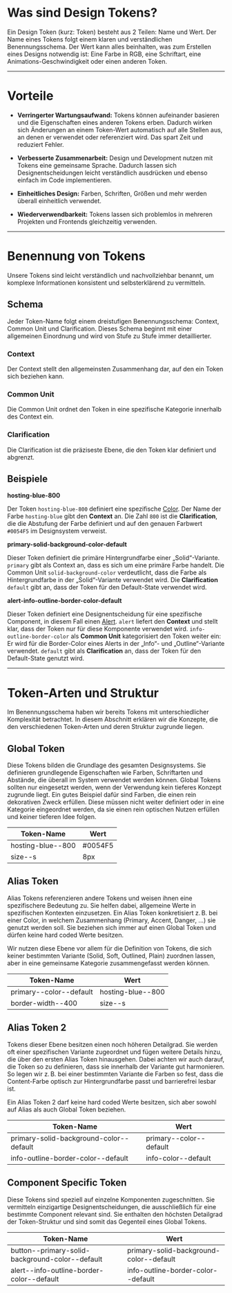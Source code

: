 # Was sind Design Tokens?

Ein Design Token (kurz: Token) besteht aus 2 Teilen: Name und Wert. Der Name
eines Tokens folgt einem klaren und verständlichen Benennungsschema. Der Wert
kann alles beinhalten, was zum Erstellen eines Designs notwendig ist: Eine Farbe
in RGB, eine Schriftart, eine Animations-Geschwindigkeit oder einen anderen
Token.

---

# Vorteile

- **Verringerter Wartungsaufwand:** Tokens können aufeinander basieren und die
  Eigenschaften eines anderen Tokens erben. Dadurch wirken sich Änderungen an
  einem Token-Wert automatisch auf alle Stellen aus, an denen er verwendet oder
  referenziert wird. Das spart Zeit und reduziert Fehler.

- **Verbesserte Zusammenarbeit:** Design und Development nutzen mit Tokens eine
  gemeinsame Sprache. Dadurch lassen sich Designentscheidungen leicht
  verständlich ausdrücken und ebenso einfach im Code implementieren.

- **Einheitliches Design:** Farben, Schriften, Größen und mehr werden überall
  einheitlich verwendet.

- **Wiederverwendbarkeit:** Tokens lassen sich problemlos in mehreren Projekten
  und Frontends gleichzeitig verwenden.

---

# Benennung von Tokens

Unsere Tokens sind leicht verständlich und nachvollziehbar benannt, um komplexe
Informationen konsistent und selbsterklärend zu vermitteln.

## Schema

Jeder Token-Name folgt einem dreistufigen Benennungsschema: Context, Common Unit
und Clarification. Dieses Schema beginnt mit einer allgemeinen Einordnung und
wird von Stufe zu Stufe immer detaillierter.

<Info example="schema" heading="Token-Benennungsschema" />

### Context

Der Context stellt den allgemeinsten Zusammenhang dar, auf den ein Token sich
beziehen kann.

### Common Unit

Die Common Unit ordnet den Token in eine spezifische Kategorie innerhalb des
Context ein.

### Clarification

Die Clarification ist die präziseste Ebene, die den Token klar definiert und
abgrenzt.

## Beispiele

**hosting-blue-800**

Der Token `hosting-blue-800` definiert eine spezifische
[Color](/02-foundations/01-design/02-colors). Der Name der Farbe `hosting-blue`
gibt den **Context** an. Die Zahl `800` ist die **Clarification**, die die
Abstufung der Farbe definiert und auf den genauen Farbwert `#0054F5` im
Designsystem verweist.

**primary-solid-background-color-default**

Dieser Token definiert die primäre Hintergrundfarbe einer „Solid“-Variante.
`primary` gibt als Context an, dass es sich um eine primäre Farbe handelt. Die
Common Unit `solid-background-color` verdeutlicht, dass die Farbe als
Hintergrundfarbe in der „Solid“-Variante verwendet wird. Die **Clarification**
`default` gibt an, dass der Token für den Default-State verwendet wird.

**alert-info-outline-border-color-default**

Dieser Token definiert eine Designentscheidung für eine spezifische Component,
in diesem Fall einen [Alert](/03-components/status/alert). `alert` liefert den
**Context** und stellt klar, dass der Token nur für diese Komponente verwendet
wird. `info-outline-border-color` als **Common Unit** kategorisiert den Token
weiter ein: Er wird für die Border-Color eines Alerts in der „Info“- und
„Outline“-Variante verwendet. `default` gibt als **Clarification** an, dass der
Token für den Default-State genutzt wird.

---

# Token-Arten und Struktur

Im Benennungsschema haben wir bereits Tokens mit unterschiedlicher Komplexität
betrachtet. In diesem Abschnitt erklären wir die Konzepte, die den verschiedenen
Token-Arten und deren Struktur zugrunde liegen.

## Global Token

Diese Tokens bilden die Grundlage des gesamten Designsystems. Sie definieren
grundlegende Eigenschaften wie Farben, Schriftarten und Abstände, die überall im
System verwendet werden können. Global Tokens sollten nur eingesetzt werden,
wenn der Verwendung kein tieferes Konzept zugrunde liegt. Ein gutes Beispiel
dafür sind Farben, die einen rein dekorativen Zweck erfüllen. Diese müssen nicht
weiter definiert oder in eine Kategorie eingeordnet werden, da sie einen rein
optischen Nutzen erfüllen und keiner tieferen Idee folgen.

| Token-Name        | Wert    |
| ----------------- | ------- |
| hosting-blue--800 | #0054F5 |
| size--s           | 8px     |

## Alias Token

Alias Tokens referenzieren andere Tokens und weisen ihnen eine spezifischere
Bedeutung zu. Sie helfen dabei, allgemeine Werte in spezifischen Kontexten
einzusetzen. Ein Alias Token konkretisiert z. B. bei einer Color, in welchem
Zusammenhang (Primary, Accent, Danger, ...) sie genutzt werden soll. Sie
beziehen sich immer auf einen Global Token und dürfen keine hard coded Werte
besitzen.

Wir nutzen diese Ebene vor allem für die Definition von Tokens, die sich keiner
bestimmten Variante (Solid, Soft, Outlined, Plain) zuordnen lassen, aber in eine
gemeinsame Kategorie zusammengefasst werden können.

| Token-Name              | Wert              |
| ----------------------- | ----------------- |
| primary--color--default | hosting-blue--800 |
| border-width--400       | size--s           |

## Alias Token 2

Tokens dieser Ebene besitzen einen noch höheren Detailgrad. Sie werden oft einer
spezifischen Variante zugeordnet und fügen weitere Details hinzu, die über den
ersten Alias Token hinausgehen. Dabei achten wir auch darauf, die Token so zu
definieren, dass sie innerhalb der Variante gut harmonieren. So legen wir z. B.
bei einer bestimmten Variante die Farben so fest, dass die Content-Farbe optisch
zur Hintergrundfarbe passt und barrierefrei lesbar ist.

Ein Alias Token 2 darf keine hard coded Werte besitzen, sich aber sowohl auf
Alias als auch Global Token beziehen.

| Token-Name                              | Wert                    |
| --------------------------------------- | ----------------------- |
| primary-solid-background-color--default | primary--color--default |
| info-outline-border-color--default      | info-color--default     |

## Component Specific Token

Diese Tokens sind speziell auf einzelne Komponenten zugeschnitten. Sie
vermitteln einzigartige Designentscheidungen, die ausschließlich für eine
bestimmte Component relevant sind. Sie enthalten den höchsten Detailgrad der
Token-Struktur und sind somit das Gegenteil eines Global Tokens.

| Token-Name                                      | Wert                                    |
| ----------------------------------------------- | --------------------------------------- |
| button--primary-solid-background-color--default | primary-solid-background-color--default |
| alert--info-outline-border-color--default       | info-outline-border-color--default      |
